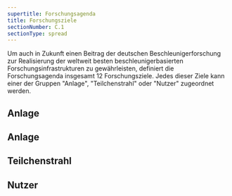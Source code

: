 ```yaml
---
supertitle: Forschungsagenda
title: Forschungsziele
sectionNumber: C.1
sectionType: spread
---
```



<div class="spread--left spread-area--intro">

Um auch in Zukunft einen Beitrag der deutschen Beschleunigerforschung zur Realisierung der weltweit besten beschleunigerbasierten Forschungsinfrastrukturen zu gewährleisten, definiert die Forschungsagenda insgesamt 12 Forschungsziele. Jedes dieser Ziele kann einer der Gruppen "Anlage", "Teilchenstrahl" oder "Nutzer" zugeordnet werden.

</div>

<div class="spread--left spread-area--c-1_2 align-bottom">

## Anlage

<ResearchAgenda filter="facility.size" />

<ResearchAgenda filter="facility.construction-cost" />

</div>

<div class="spread--left spread-area--c-2_2 align-bottom">

## Anlage

<ResearchAgenda filter="facility.operability" />

<ResearchAgenda filter="facility.operation-cost" />

<ResearchAgenda filter="facility.energy-efficiency" />

</div>

<div class="spread--right spread-area--c-1_2 align-bottom">

## Teilchenstrahl

<ResearchAgenda filter="beam.emittance" />

<ResearchAgenda filter="beam.intensity-maximum" />

<ResearchAgenda filter="beam.intensity-minimum" />

<ResearchAgenda filter="beam.particle-energy" />

</div>

<div class="spread--right spread-area--c-2_2 align-bottom">

## Nutzer

<ResearchAgenda filter="user.availability" client:idle />

<ResearchAgenda filter="user.data-rate" client:idle />

<ResearchAgenda filter="user.variable-pulse-structure" client:idle />

</div>
